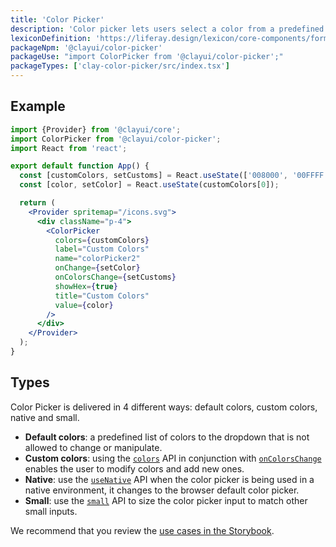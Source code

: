 ```yaml
---
title: 'Color Picker'
description: 'Color picker lets users select a color from a predefined palette, specify a color via its hexadecimal value, sample a color, and explore color values to create a custom color variation.'
lexiconDefinition: 'https://liferay.design/lexicon/core-components/forms/picker-color/'
packageNpm: '@clayui/color-picker'
packageUse: "import ColorPicker from '@clayui/color-picker';"
packageTypes: ['clay-color-picker/src/index.tsx']
---
```


## Example

```jsx preview
import {Provider} from '@clayui/core';
import ColorPicker from '@clayui/color-picker';
import React from 'react';

export default function App() {
  const [customColors, setCustoms] = React.useState(['008000', '00FFFF', '0000FF']);
  const [color, setColor] = React.useState(customColors[0]);

  return (
    <Provider spritemap="/icons.svg">
      <div className="p-4">
        <ColorPicker
          colors={customColors}
          label="Custom Colors"
          name="colorPicker2"
          onChange={setColor}
          onColorsChange={setCustoms}
          showHex={true}
          title="Custom Colors"
          value={color}
        />
      </div>
    </Provider>
  );
}
```

## Types

Color Picker is delivered in 4 different ways: default colors, custom colors, native and small.

- **Default colors**: a predefined list of colors to the dropdown that is not allowed to change or manipulate.
- **Custom colors**: using the [`colors`](#api-colors) API in conjunction with [`onColorsChange`](#api-onColorsChange) enables the user to modify colors and add new ones.
- **Native**: use the [`useNative`](#api-useNative) API when the color picker is being used in a native environment, it changes to the browser default color picker.
- **Small**: use the [`small`](#api-small) API to size the color picker input to match other small inputs.

We recommend that you review the [use cases in the Storybook](https://storybook.clayui.com/?path=/story/design-system-components-colorpicker--default).
